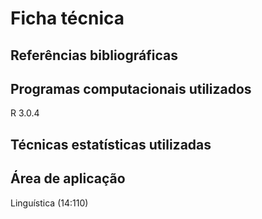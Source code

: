 # Ficha técnica {-}

## Referências bibliográficas {-}

<div id="refs"></div>

## Programas computacionais utilizados {-}

R 3.0.4

## Técnicas estatísticas utilizadas {-}

## Área de aplicação {-}

Linguística (14:110)
